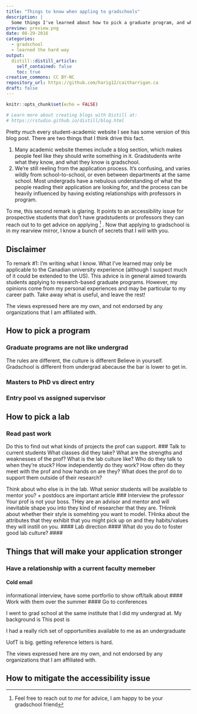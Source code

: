```yaml
---
title: "Things to know when appling to gradschools"
description: |
  Some things I've learned about how to pick a graduate program, and what professors are looking for in prospective students. 
preview: preview.png
date: 08-29-2016
categories:
  - gradschool
  - learned the hard way
output: 
  distill::distill_article:
    self_contained: false
    toc: true
creative_commons: CC BY-NC
repository_url: https://github.com/harig12/caitharrigan.ca
draft: false
---
```


```r
knitr::opts_chunk$set(echo = FALSE)

# Learn more about creating blogs with Distill at:
# https://rstudio.github.io/distill/blog.html

```


Pretty much every student-academic website I see has some version of this blog post. There are two things that I think drive this fact.

1. Many academic website themes include a blog section, which makes people feel like they should write something in it. Gradstudents write what they know, and what they know is gradschool. 
2. We're still reeling from the application process. It's confusing, and varies wildly from school-to-school, or even between departments at the same school. Most undergrads have a nebulous understanding of what the people reading their application are looking for, and the process can be heavily influenced by having existing relationships with professors in program. 

To me, this second remark is glaring. It points to an accessibility issue for prospective students that don't have gradstudents or professors they can reach out to to get advice on applying ^[Feel free to reach out to *me* for advice, I am happy to be your gradschool friend] . Now that applying to gradschool is in my rearview mirror, I know a bunch of secrets that I will with you. 

## Disclaimer  
To remark \#1: I'm writing what I know. What I've learned may only be applicable to the Canadian university experience (although I suspect much of it could be extended to the US). This advice is in general aimed towards students applying to research-based graduate programs. However, my opinions come from my personal experiences and may be particular to my career path. Take away what is useful, and leave the rest!

The views expressed here are my own, and not endorsed by any organizations that I am affiliated with.

## How to pick a program

### Graduate programs are not like undergrad

The rules are different, the culture is different
Believe in yourself. Gradschool is different from undergrad abecause the bar is lower to get in. 

### Masters to PhD vs direct entry

### Entry pool vs assigned supervisor

## How to pick a lab

### Read past work
Do this to find out what kinds of projects the prof can support. 
### Talk to current students
What classes did they take? What are the strengths and weaknesses of the prof? What is the lab culture like? Who do they talk to when they're stuck? How independently do they work? How often do they meet with the prof and how hands on are they? What does the prof do to support them outside of their research? 

Think about who else is in the lab. What senior students will be available to mentor you? <mentorship in sciences article>  + postdocs are important article
### Interview the professor
Your prof is not your boss. THey are an advisor and mentor and will inevitable shape you into they kind of researcher that they are. THinnk about whether their style is somehting you want to model. THinka about the attributes that they exhibit that you might pick up on and they habits/values they will instill on you. 
#### Lab direction
#### What do you do to foster good lab culture?
####

## Things that will make your application stronger
### Have a relationship with a current faculty memeber
#### Cold email
informational interview, have some portforlio to show off/talk about
#### Work with them over the summer
#### Go to conferences


I went to grad school at the same institute that I did my undergrad at. My background is This post is 

I had a really rich set of opportunities available to me as an undergraduate

UofT is big. getting reference letters is hard. 

The views expressed here are my own, and not endorsed by any organizations that I am affiliated with. 



## How to mitigate the accessibility issue





